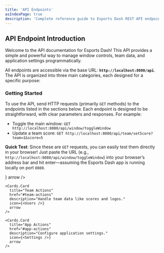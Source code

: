 ```yaml
---
title: 'API Endpoints'
asIndexPage: true
description: 'Complete reference guide to Esports Dash REST API endpoints for window management, team controls, and application settings - includes examples and parameter specifications for esports tournament management.'
---
```






## API Endpoint Introduction

Welcome to the API documentation for Esports Dash! This API provides a simple and powerful way to manage window controls, team data, and application settings programmatically.

All endpoints are accessible via the base URL: **`http://localhost:8080/api`**. The API is organized into three main categories, each designed for a specific purpose:



### Getting Started
To use the API, send HTTP requests (primarily `GET` methods) to the endpoints listed in the sections below. Each endpoint is designed to be straightforward, with clear parameters and responses. For example:
- Toggle the main window: `GET http://localhost:8080/api/window/toggleWindow`
- Update a team score: `GET http://localhost:8080/api/team/setScore?team=1&score=5`

**Quick Test**: Since these are `GET` requests, you can easily test them directly in your browser! Just paste the URL (e.g., `http://localhost:8080/api/window/toggleWindow`) into your browser’s address bar and hit enter—assuming the Esports Dash app is running locally on port `8080`.

<Cards>
    <Cards.Card
      title="Window Actions"
      href="api/api-endpoints/#window-actions"
      description="Manage window states and utilities."
      icon={<Monitor />}
      arrow
    />
    
    <Cards.Card
      title="Team Actions"
      href="#team-actions"
      description="Handle team data like scores and logos."
      icon={<Users />}
      arrow
    />
    
    <Cards.Card
      title="App Actions"
      href="#app-actions"
      description="Configure application settings."
      icon={<Settings />}
      arrow
    />
</Cards>

